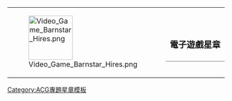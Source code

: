 {| style="border: 1px solid {{{border|gray}}}; background-color: {{{color|#fdffe7}}};"
|rowspan="2" valign="top" | [[File:Video Game Barnstar Hires.png|100px]]
|rowspan="2" |
|style="vertical-align: bottom; font-size:larger;"|'''電子遊戲星章'''
|-
|style="vertical-align: top; border-top: 1px solid gray;" | {{{1}}}
|}<noinclude>
{{Barnstar documentation
|footer = 其他電子遊戲星章可參見電子遊戲專題報導之[[WikiProject:電子遊戲/簡訊/2020-07/專題|電子遊戲專題的星章們]]
}}
[[Category:ACG專題星章模板]]
</noinclude>